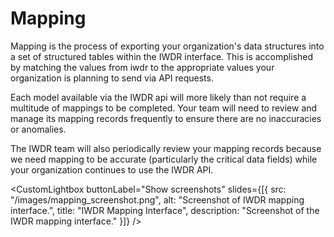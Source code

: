 
# Mapping

Mapping is the process of exporting your organization's data structures into a set of structured tables within the IWDR interface.
This is accomplished by matching the values from iwdr to the appropriate values your organization is planning to
send via API requests.

Each model available via the IWDR api will more likely than not require a multitude of mappings to be completed.
Your team will need to review and manage its mapping records frequently to ensure there are no inaccuracies or
anomalies.

The IWDR team will also periodically review your mapping records because we need mapping to be accurate
(particularly the critical data fields) while your organization continues to use the IWDR API.

<CustomLightbox buttonLabel="Show screenshots" slides={[{
    src: "/images/mapping_screenshot.png",
    alt: "Screenshot of IWDR mapping interface.",
    title: "IWDR Mapping Interface",
    description: "Screenshot of the IWDR mapping interface."
}]} />